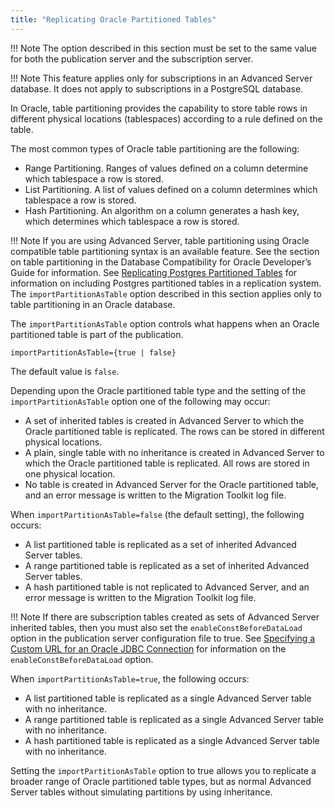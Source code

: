 ```yaml
---
title: "Replicating Oracle Partitioned Tables"
---
```


<div id="replicate_oracle_partitioned_tables" class="registered_link"></div>

!!! Note
    The option described in this section must be set to the same value for both the publication server and the subscription server.

!!! Note
    This feature applies only for subscriptions in an Advanced Server database. It does not apply to subscriptions in a PostgreSQL database.

In Oracle, table partitioning provides the capability to store table rows in different physical locations (tablespaces) according to a rule defined on the table.

The most common types of Oracle table partitioning are the following:

-   Range Partitioning. Ranges of values defined on a column determine which tablespace a row is stored.
-   List Partitioning. A list of values defined on a column determines which tablespace a row is stored.
-   Hash Partitioning. An algorithm on a column generates a hash key, which determines which tablespace a row is stored.

!!! Note
    If you are using Advanced Server, table partitioning using Oracle compatible table partitioning syntax is an available feature. See the section on table partitioning in the Database Compatibility for Oracle Developer’s Guide for information. See [Replicating Postgres Partitioned Tables](../../../07_common_operations/10_replicating_postgres_partitioned_tables/#replicating_postgres_partitioned_tables) for information on including Postgres partitioned tables in a replication system. The `importPartitionAsTable` option described in this section applies only to table partitioning in an Oracle database.

The `importPartitionAsTable` option controls what happens when an Oracle partitioned table is part of the publication.

`importPartitionAsTable={true | false}`

The default value is `false`.

Depending upon the Oracle partitioned table type and the setting of the `importPartitionAsTable` option one of the following may occur:

-   A set of inherited tables is created in Advanced Server to which the Oracle partitioned table is replicated. The rows can be stored in different physical locations.
-   A plain, single table with no inheritance is created in Advanced Server to which the Oracle partitioned table is replicated. All rows are stored in one physical location.
-   No table is created in Advanced Server for the Oracle partitioned table, and an error message is written to the Migration Toolkit log file.

When `importPartitionAsTable=false` (the default setting), the following occurs:

-   A list partitioned table is replicated as a set of inherited Advanced Server tables.
-   A range partitioned table is replicated as a set of inherited Advanced Server tables.
-   A hash partitioned table is not replicated to Advanced Server, and an error message is written to the Migration Toolkit log file.

!!! Note
    If there are subscription tables created as sets of Advanced Server inherited tables, then you must also set the `enableConstBeforeDataLoad` option in the publication server configuration file to true. See [Specifying a Custom URL for an Oracle JDBC Connection](05_specify_custom_url_for_oracle_jdbc/#specify_custom_url_for_oracle_jdbc) for information on the `enableConstBeforeDataLoad` option.

When `importPartitionAsTable=true`, the following occurs:

-   A list partitioned table is replicated as a single Advanced Server table with no inheritance.
-   A range partitioned table is replicated as a single Advanced Server table with no inheritance.
-   A hash partitioned table is replicated as a single Advanced Server table with no inheritance.

Setting the `importPartitionAsTable` option to true allows you to replicate a broader range of Oracle partitioned table types, but as normal Advanced Server tables without simulating partitions by using inheritance.
